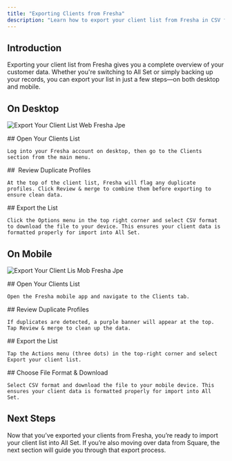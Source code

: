```yaml
---
title: "Exporting Clients from Fresha"
description: "Learn how to export your client list from Fresha in CSV format—on desktop or mobile—for a smooth import into All Set."
---
```


## Introduction

Exporting your client list from Fresha gives you a complete overview of your customer data. Whether you're switching to All Set or simply backing up your records, you can export your list in just a few steps—on both desktop and mobile.

## On Desktop

![Export Your Client List Web Fresha Jpe](/images/Export_your_client_list_web_Fresha.jpeg)

<Steps>
  <Step title="Step 1">
    ## Open Your Clients List

    Log into your Fresha account on desktop, then go to the Clients section from the main menu.
  </Step>
  <Step title="Step 2">
    ##  Review Duplicate Profiles

    At the top of the client list, Fresha will flag any duplicate profiles. Click Review & merge to combine them before exporting to ensure clean data.
  </Step>
  <Step title="Step 3">
    ## Export the List

    Click the Options menu in the top right corner and select CSV format to download the file to your device. This ensures your client data is formatted properly for import into All Set.
  </Step>
</Steps>

## On Mobile

![Export Your Client Lis Mob Fresha Jpe](/images/Export_your_client_lis_mob_Fresha.jpeg)

<Steps>
  <Step title="Step 1">
    ## Open Your Clients List

    Open the Fresha mobile app and navigate to the Clients tab.
  </Step>
  <Step title="Step 2">
    ## Review Duplicate Profiles

    If duplicates are detected, a purple banner will appear at the top. Tap Review & merge to clean up the data.
  </Step>
  <Step title="Step 3">
    ## Export the List

    Tap the Actions menu (three dots) in the top-right corner and select Export your client list.
  </Step>
  <Step title="Step 4">
    ## Choose File Format & Download

    Select CSV format and download the file to your mobile device. This ensures your client data is formatted properly for import into All Set.
  </Step>
</Steps>

## Next Steps

Now that you’ve exported your clients from Fresha, you’re ready to import your client list into All Set. If you’re also moving over data from Square, the next section will guide you through that export process.